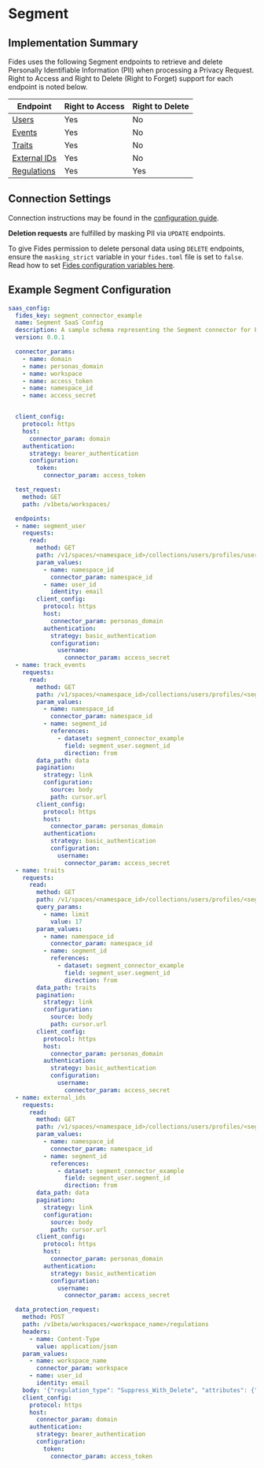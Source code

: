 
# Segment

## Implementation Summary
Fides uses the following Segment endpoints to retrieve and delete Personally Identifiable Information (PII) when processing a Privacy Request. Right to Access and Right to Delete (Right to Forget) support for each endpoint is noted below.

|Endpoint | Right to Access | Right to Delete |
|----|----|----|
|[Users](https://segment.com/docs/personas/profile-api/#api-reference) | Yes | No |
|[Events](https://segment.com/docs/personas/profile-api/#api-reference) | Yes | No |
|[Traits](https://segment.com/docs/personas/profile-api/#api-reference) | Yes | No |
|[External IDs](https://segment.com/docs/personas/profile-api/#api-reference) | Yes | No |
|[Regulations](https://segment.com/docs/privacy/user-deletion-and-suppression/#overview) | Yes | Yes |

## Connection Settings
Connection instructions may be found in the [configuration guide](/docs/connectors/saas-config).

**Deletion requests** are fulfilled by masking PII via `UPDATE` endpoints.

To give Fides permission to delete personal data using `DELETE` endpoints, ensure the `masking_strict` variable in your `fides.toml` file is set to `false`. Read how to set [Fides configuration variables here](/docs/configuration/configuration#configuration-variable-reference).

## Example Segment Configuration
```yaml
saas_config:
  fides_key: segment_connector_example
  name: Segment SaaS Config
  description: A sample schema representing the Segment connector for Fides
  version: 0.0.1

  connector_params:
    - name: domain
    - name: personas_domain
    - name: workspace
    - name: access_token
    - name: namespace_id
    - name: access_secret


  client_config:
    protocol: https
    host:
      connector_param: domain
    authentication:
      strategy: bearer_authentication
      configuration:
        token:
          connector_param: access_token

  test_request:
    method: GET
    path: /v1beta/workspaces/

  endpoints:
  - name: segment_user
    requests:
      read:
        method: GET
        path: /v1/spaces/<namespace_id>/collections/users/profiles/user_id:<user_id>/metadata
        param_values:
          - name: namespace_id
            connector_param: namespace_id
          - name: user_id
            identity: email
        client_config:
          protocol: https
          host:
            connector_param: personas_domain
          authentication:
            strategy: basic_authentication
            configuration:
              username:
                connector_param: access_secret
  - name: track_events
    requests:
      read:
        method: GET
        path: /v1/spaces/<namespace_id>/collections/users/profiles/<segment_id>/events
        param_values:
          - name: namespace_id
            connector_param: namespace_id
          - name: segment_id
            references:
              - dataset: segment_connector_example
                field: segment_user.segment_id
                direction: from
        data_path: data
        pagination:
          strategy: link
          configuration:
            source: body
            path: cursor.url
        client_config:
          protocol: https
          host:
            connector_param: personas_domain
          authentication:
            strategy: basic_authentication
            configuration:
              username:
                connector_param: access_secret
  - name: traits
    requests:
      read:
        method: GET
        path: /v1/spaces/<namespace_id>/collections/users/profiles/<segment_id>/traits
        query_params:
          - name: limit
            value: 17
        param_values:
          - name: namespace_id
            connector_param: namespace_id
          - name: segment_id
            references:
              - dataset: segment_connector_example
                field: segment_user.segment_id
                direction: from
        data_path: traits
        pagination:
          strategy: link
          configuration:
            source: body
            path: cursor.url
        client_config:
          protocol: https
          host:
            connector_param: personas_domain
          authentication:
            strategy: basic_authentication
            configuration:
              username:
                connector_param: access_secret
  - name: external_ids
    requests:
      read:
        method: GET
        path: /v1/spaces/<namespace_id>/collections/users/profiles/<segment_id>/external_ids
        param_values:
          - name: namespace_id
            connector_param: namespace_id
          - name: segment_id
            references:
              - dataset: segment_connector_example
                field: segment_user.segment_id
                direction: from
        data_path: data
        pagination:
          strategy: link
          configuration:
            source: body
            path: cursor.url
        client_config:
          protocol: https
          host:
            connector_param: personas_domain
          authentication:
            strategy: basic_authentication
            configuration:
              username:
                connector_param: access_secret

  data_protection_request:
    method: POST
    path: /v1beta/workspaces/<workspace_name>/regulations
    headers:
      - name: Content-Type
        value: application/json
    param_values:
      - name: workspace_name
        connector_param: workspace
      - name: user_id
        identity: email
    body: '{"regulation_type": "Suppress_With_Delete", "attributes": {"name": "userId", "values": ["<user_id>"]}}'
    client_config:
      protocol: https
      host:
        connector_param: domain
      authentication:
        strategy: bearer_authentication
        configuration:
          token:
            connector_param: access_token
```
